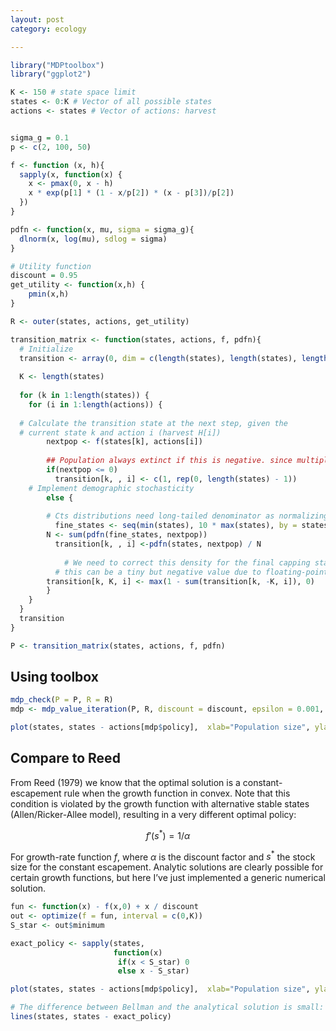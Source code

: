 ```yaml
---
layout: post
category: ecology

---
```


```r
library("MDPtoolbox")
library("ggplot2")
```

```r
K <- 150 # state space limit
states <- 0:K # Vector of all possible states
actions <- states # Vector of actions: harvest


sigma_g = 0.1
p <- c(2, 100, 50)

f <- function (x, h){
  sapply(x, function(x) {
    x <- pmax(0, x - h)
    x * exp(p[1] * (1 - x/p[2]) * (x - p[3])/p[2])
  })
}

pdfn <- function(x, mu, sigma = sigma_g){
  dlnorm(x, log(mu), sdlog = sigma)
}

# Utility function
discount = 0.95
get_utility <- function(x,h) {
	pmin(x,h)
}
```



```r
R <- outer(states, actions, get_utility)

```


```r


  
transition_matrix <- function(states, actions, f, pdfn){
  # Initialize
  transition <- array(0, dim = c(length(states), length(states), length(actions)))
  
  K <- length(states)
  
  for (k in 1:length(states)) {
  	for (i in 1:length(actions)) {
  
  # Calculate the transition state at the next step, given the 
  # current state k and action i (harvest H[i])
  		nextpop <- f(states[k], actions[i])
  		
  		## Population always extinct if this is negative. since multiplicitive shock z_t * f(n) < 0 for all f(n) < 0
  		if(nextpop <= 0)
  		  transition[k, , i] <- c(1, rep(0, length(states) - 1))
  	# Implement demographic stochasticity 
  		else {
  
        # Cts distributions need long-tailed denominator as normalizing factor:
  		  fine_states <- seq(min(states), 10 * max(states), by = states[2] - states[1])
  	  	N <- sum(pdfn(fine_states, nextpop))  
    	  transition[k, , i] <-pdfn(states, nextpop) / N
    	  
    		# We need to correct this density for the final capping state ("Pile on boundary") (discrete or cts case)
    	  # this can be a tiny but negative value due to floating-point errors. so we take max(v,0) to avoid
  	  	transition[k, K, i] <- max(1 - sum(transition[k, -K, i]), 0)
  		}
  	} 
  }
  transition
}

P <- transition_matrix(states, actions, f, pdfn)
```


## Using toolbox


```r
mdp_check(P = P, R = R)
mdp <- mdp_value_iteration(P, R, discount = discount, epsilon = 0.001, max_iter = 5e3, V0 = numeric(length(states)))

```



```r
plot(states, states - actions[mdp$policy],  xlab="Population size", ylab="Escapement")
```


## Compare to Reed

From Reed (1979) we know that the optimal solution is a constant-escapement rule when the growth function in convex.  Note that this condition is violated by the growth function with alternative stable states (Allen/Ricker-Allee model), resulting in a very different optimal policy:

$$f'(s^*) = 1/\alpha$$

For growth-rate function $f$, where $\alpha$ is the discount factor and $s^*$ the stock size for the constant escapement.  Analytic solutions are clearly possible for certain growth functions, but here I've just implemented a generic numerical solution.

```r
fun <- function(x) - f(x,0) + x / discount
out <- optimize(f = fun, interval = c(0,K))
S_star <- out$minimum

exact_policy <- sapply(states, 
                       function(x) 
                        if(x < S_star) 0
                        else x - S_star)
```

```r
plot(states, states - actions[mdp$policy],  xlab="Population size", ylab="Escapement")

# The difference between Bellman and the analytical solution is small:
lines(states, states - exact_policy)
```

